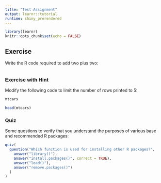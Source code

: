 ```yaml
---
title: "Test Assignment"
output: learnr::tutorial
runtime: shiny_prerendered
---
```


```r
library(learnr)
knitr::opts_chunk$set(echo = FALSE)
```


## Exercise 

Write the R code required to add two plus two:

```r

```

### Exercise with Hint

Modify the following code to limit the number of rows printed to 5:

```r
mtcars
```

```r
head(mtcars)
```

### Quiz

Some questions to verify that you understand the purposes of various base and recommended R packages:

```r
quiz(
  question("Which function is used for installing other R packages?",
    answer("library()"),
    answer("install.packages()", correct = TRUE),
    answer("load()"),
    answer("remove.packages()")
  )
)
```
